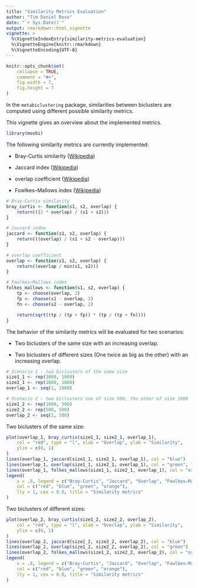 ```yaml
---
title: "Similarity Metrics Evaluation"
author: "Tim Daniel Rose"
date: "`r Sys.Date()`"
output: rmarkdown::html_vignette
vignette: >
  %\VignetteIndexEntry{similarity-metrics-evaluation}
  %\VignetteEngine{knitr::rmarkdown}
  %\VignetteEncoding{UTF-8}
---
```


```r
knitr::opts_chunk$set(
    collapse = TRUE,
    comment = "#>",
    fig.width = 7,
    fig.height = 7
)
```

In the `metabiclustering` package, similarities between biclusters are 
computed using different possible similarity metrics.

This vignette gives an overview about the implemented metrics.




```r
library(mosbi)
```


The following similarity metrics are currently implemented:

* Bray-Curtis similarity 
([Wikipedia](https://en.wikipedia.org/wiki/Bray%E2%80%93Curtis_dissimilarity))

* Jaccard index 
([Wikipedia](https://en.wikipedia.org/wiki/Jaccard_index))

* overlap coefficient 
([Wikipedia](https://en.wikipedia.org/wiki/Overlap_coefficient))

* Fowlkes–Mallows index 
([Wikipedia](https://en.wikipedia.org/wiki/Fowlkes%E2%80%93Mallows_index))

```r
# Bray-Curtis similarity
bray_curtis <- function(s1, s2, overlap) {
    return(((2 * overlap) / (s1 + s2)))
}

# Jaccard index
jaccard <- function(s1, s2, overlap) {
    return(((overlap) / (s1 + s2 - overlap)))
}

# overlap coefficient
overlap <- function(s1, s2, overlap) {
    return((overlap / min(s1, s2)))
}

# Fowlkes–Mallows index
folkes_mallows <- function(s1, s2, overlap) {
    tp <- choose(overlap, 2)
    fp <- choose(s1 - overlap, 2)
    fn <- choose(s2 - overlap, 2)

    return(sqrt((tp / (tp + fp)) * (tp / (tp + fn))))
}
```


The behavior of the similarity metrics will be evaluated for two scenarios:

* Two biclusters of the same size with an increasing overlap.

* Two biclusters of different sizes (One twice as big as the other) 
with an increasing overlap.

```r
# Scenario 1 - two biclusters of the same size
size1_1 <- rep(1000, 1000)
size2_1 <- rep(1000, 1000)
overlap_1 <- seq(1, 1000)

# Scenario 2 - two biclusters one of size 500, the other of size 1000
size1_2 <- rep(1000, 500)
size2_2 <- rep(500, 500)
overlap_2 <- seq(1, 500)
```


Two biclusters of the same size:
```r
plot(overlap_1, bray_curtis(size1_1, size2_1, overlap_1),
    col = "red", type = "l", xlab = "Overlap", ylab = "Similarity", 
    ylim = c(0, 1)
)
lines(overlap_1, jaccard(size1_1, size2_1, overlap_1), col = "blue")
lines(overlap_1, overlap(size1_1, size2_1, overlap_1), col = "green", lty = 2)
lines(overlap_1, folkes_mallows(size1_1, size2_1, overlap_1), col = "orange")
legend(
    x = .8, legend = c("Bray-Curtis", "Jaccard", "Overlap", "Fowlkes–Mallows"),
    col = c("red", "blue", "green", "orange"),
    lty = 1, cex = 0.8, title = "Similarity metrics"
)
```

Two biclusters of different sizes:
```r
plot(overlap_2, bray_curtis(size1_2, size2_2, overlap_2),
    col = "red", type = "l", xlab = "Overlap", ylab = "Similarity", 
    ylim = c(0, 1)
)
lines(overlap_2, jaccard(size1_2, size2_2, overlap_2), col = "blue")
lines(overlap_2, overlap(size1_2, size2_2, overlap_2), col = "green")
lines(overlap_2, folkes_mallows(size1_2, size2_2, overlap_2), col = "orange")
legend(
    x = .8, legend = c("Bray-Curtis", "Jaccard", "Overlap", "Fowlkes–Mallows"),
    col = c("red", "blue", "green", "orange"),
    lty = 1, cex = 0.8, title = "Similarity metrics"
)
```

